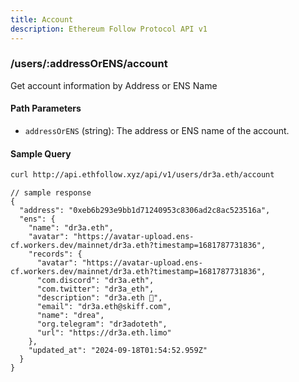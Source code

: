 ```yaml
---
title: Account
description: Ethereum Follow Protocol API v1
---
```


### /users/\:addressOrENS/account

Get account information by Address or ENS Name

#### Path Parameters
- `addressOrENS` (string): The address or ENS name of the account.

#### Sample Query
```sh
curl http://api.ethfollow.xyz/api/v1/users/dr3a.eth/account
```

```jsonc
// sample response
{
  "address": "0xeb6b293e9bb1d71240953c8306ad2c8ac523516a",
  "ens": {
    "name": "dr3a.eth",
    "avatar": "https://avatar-upload.ens-cf.workers.dev/mainnet/dr3a.eth?timestamp=1681787731836",
    "records": {
      "avatar": "https://avatar-upload.ens-cf.workers.dev/mainnet/dr3a.eth?timestamp=1681787731836",
      "com.discord": "dr3a.eth",
      "com.twitter": "dr3a_eth",
      "description": "dr3a.eth 💙",
      "email": "dr3a.eth@skiff.com",
      "name": "drea",
      "org.telegram": "dr3adoteth",
      "url": "https://dr3a.eth.limo"
    },
    "updated_at": "2024-09-18T01:54:52.959Z"
  }
}
```